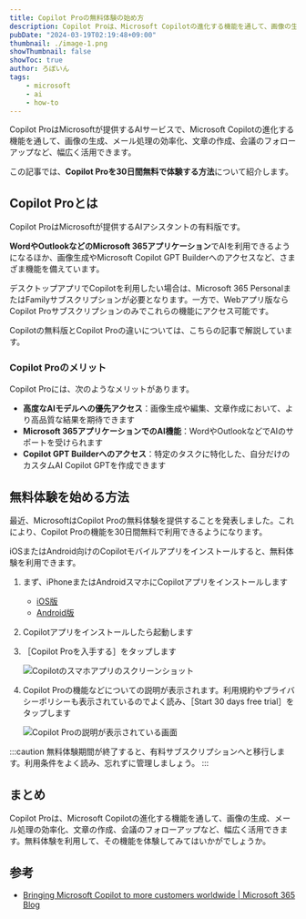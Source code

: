 ```yaml
---
title: Copilot Proの無料体験の始め方
description: Copilot Proは、Microsoft Copilotの進化する機能を通して、画像の生成、メール処理の効率化、文章の作成、会議のフォローアップなど、幅広く活用できます。この記事では、Copilot Proを30日間無料で体験する方法について紹介します。
pubDate: "2024-03-19T02:19:48+09:00"
thumbnail: ./image-1.png
showThumbnail: false
showToc: true
author: ろぼいん
tags:
    - microsoft
    - ai
    - how-to
---
```



Copilot ProはMicrosoftが提供するAIサービスで、Microsoft Copilotの進化する機能を通して、画像の生成、メール処理の効率化、文章の作成、会議のフォローアップなど、幅広く活用できます。

この記事では、**Copilot Proを30日間無料で体験する方法**について紹介します。

<!-- toc -->

## Copilot Proとは

Copilot ProはMicrosoftが提供するAIアシスタントの有料版です。

**WordやOutlookなどのMicrosoft 365アプリケーション**でAIを利用できるようになるほか、画像生成やMicrosoft Copilot GPT Builderへのアクセスなど、さまざま機能を備えています。

デスクトップアプリでCopilotを利用したい場合は、Microsoft 365 PersonalまたはFamilyサブスクリプションが必要となります。一方で、Webアプリ版ならCopilot Proサブスクリプションのみでこれらの機能にアクセス可能です。

Copilotの無料版とCopilot Proの違いについては、こちらの記事で解説しています。

<ArticleCard link="/article/2024/01/20/copilot-pro-feature-comparison-pricing-usage/" />

### Copilot Proのメリット

Copilot Proには、次のようなメリットがあります。

- **高度なAIモデルへの優先アクセス**：画像生成や編集、文章作成において、より高品質な結果を期待できます
- **Microsoft 365アプリケーションでのAI機能**：WordやOutlookなどでAIのサポートを受けられます
- **Copilot GPT Builderへのアクセス**：特定のタスクに特化した、自分だけのカスタムAI Copilot GPTを作成できます

## 無料体験を始める方法

最近、MicrosoftはCopilot Proの無料体験を提供することを発表しました。これにより、Copilot Proの機能を30日間無料で利用できるようになります。

iOSまたはAndroid向けのCopilotモバイルアプリをインストールすると、無料体験を利用できます。

<Steps>

1. まず、iPhoneまたはAndroidスマホにCopilotアプリをインストールします

    - [iOS版](https://apps.apple.com/jp/app/microsoft-copilot/id6472538445)
    - [Android版](https://play.google.com/store/apps/details?id=com.microsoft.copilot)

2. Copilotアプリをインストールしたら起動します
3. ［Copilot Proを入手する］をタップします

    ![Copilotのスマホアプリのスクリーンショット](./image.png)

4. Copilot Proの機能などについての説明が表示されます。利用規約やプライバシーポリシーも表示されているのでよく読み、［Start 30 days free trial］をタップします

    ![Copilot Proの説明が表示されている画面](./image-1.png)

</Steps>

:::caution
無料体験期間が終了すると、有料サブスクリプションへと移行します。利用条件をよく読み、忘れずに管理しましょう。
:::

## まとめ

Copilot Proは、Microsoft Copilotの進化する機能を通して、画像の生成、メール処理の効率化、文章の作成、会議のフォローアップなど、幅広く活用できます。無料体験を利用して、その機能を体験してみてはいかがでしょうか。

## 参考

- [Bringing Microsoft Copilot to more customers worldwide | Microsoft 365 Blog](https://www.microsoft.com/en-us/microsoft-365/blog/2024/03/14/bringing-copilot-to-more-customers-worldwide-across-life-and-work/)
